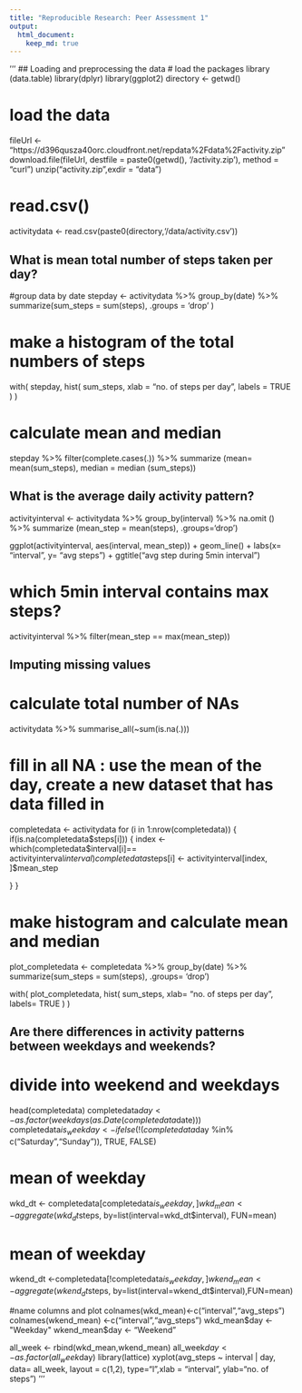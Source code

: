 ```yaml
---
title: "Reproducible Research: Peer Assessment 1"
output: 
  html_document:
    keep_md: true
---
```


'''
## Loading and preprocessing the data
# load the packages
library (data.table)
library(dplyr)
library(ggplot2)
directory <- getwd()

# load the data 
fileUrl <- "https://d396qusza40orc.cloudfront.net/repdata%2Fdata%2Factivity.zip"
download.file(fileUrl, destfile = paste0(getwd(), '/activity.zip'), method = "curl")
unzip("activity.zip",exdir = "data")

# read.csv()
activitydata <- read.csv(paste0(directory,'/data/activity.csv'))



## What is mean total number of steps taken per day?
#group data by date
stepday <- activitydata %>% group_by(date) %>% summarize(sum_steps = sum(steps), .groups = 'drop' )

# make a histogram of the total numbers of steps 
with(
  stepday,
  hist(
    sum_steps,
    xlab = "no. of steps per day",
    labels = TRUE
  )
)
  
# calculate mean and median 
stepday %>% filter(complete.cases(.)) %>% summarize (mean= mean(sum_steps), median = median (sum_steps))



## What is the average daily activity pattern?

activityinterval <- activitydata %>% group_by(interval) %>% na.omit () %>% 
  summarize (mean_step = mean(steps), .groups='drop')

ggplot(activityinterval, aes(interval, mean_step)) + geom_line() + 
  labs(x= "interval", y= "avg steps") +
  ggtitle("avg step during 5min interval")

# which 5min interval contains max steps? 
activityinterval %>% filter(mean_step == max(mean_step))



## Imputing missing values
# calculate total number of NAs
activitydata %>% summarise_all(~sum(is.na(.)))

# fill in all NA : use the mean of the day,  create a new dataset that has data filled in 
completedata <- activitydata
for (i in 1:nrow(completedata)) {
  if(is.na(completedata$steps[i])) {
    index <- which(completedata$interval[i]== activityinterval$interval)
    completedata$steps[i] <- activityinterval[index, ]$mean_step
    
  }
}

# make histogram and calculate mean and median 
plot_completedata <- completedata %>% 
  group_by(date) %>% 
  summarize(sum_steps = sum(steps), .groups= 'drop')

with(
  plot_completedata,
  hist(
    sum_steps,
    xlab= "no. of steps per day",
    labels= TRUE
  )
)

## Are there differences in activity patterns between weekdays and weekends?
# divide into weekend and weekdays 
head(completedata)
completedata$day <- as.factor(weekdays(as.Date(completedata$date)))
completedata$is_weekday <- ifelse(!(completedata$day %in% c("Saturday","Sunday")), TRUE, FALSE)

# mean of weekday 
wkd_dt <- completedata[completedata$is_weekday,]
wkd_mean <- aggregate(wkd_dt$steps, by=list(interval=wkd_dt$interval), FUN=mean)

# mean of weekday 
wkend_dt <-completedata[!completedata$is_weekday,]
wkend_mean <- aggregate(wkend_dt$steps, by=list(interval=wkend_dt$interval),FUN=mean)

#name  columns and plot
colnames(wkd_mean)<-c("interval","avg_steps")
colnames(wkend_mean) <-c("interval","avg_steps")
wkd_mean$day <- "Weekday"
wkend_mean$day <- "Weekend"

all_week <- rbind(wkd_mean,wkend_mean)
all_week$day <- as.factor(all_week$day)
library(lattice)
xyplot(avg_steps ~ interval | day, data= all_week, layout = c(1,2), type="l",xlab = "interval",  ylab="no. of steps")
'''
